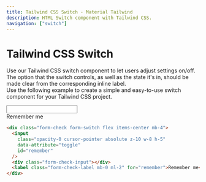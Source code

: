 ```yaml
---
title: Tailwind CSS Switch - Material Tailwind
description: HTML Switch component with Tailwind CSS.
navigation: ["switch"]
---
```


# Tailwind CSS Switch

Use our Tailwind CSS switch component to let users adjust settings on/off. The option that the switch controls, as well as the state it's in, should be made clear from the corresponding inline label.
<br/>
Use the following example to create a simple and easy-to-use switch component for your Tailwind CSS project.
<br/>

<ComponentCard id="switch">
<div className="form-check form-switch flex items-center mb-4">
  <input className="opacity-0 cursor-pointer absolute z-10 w-8 h-5" data-attribute="toggle" id="remember"/>
  <div className="form-check-input"></div>
  <label className="form-check-label mb-0 ml-2 cursor-pointer" for="remember">Remember me</label>
</div>
</ComponentCard>

```html showLineNumbers
<div class="form-check form-switch flex items-center mb-4">
  <input
    class="opacity-0 cursor-pointer absolute z-10 w-8 h-5"
    data-attribute="toggle"
    id="remember"
  />
  <div class="form-check-input"></div>
  <label class="form-check-label mb-0 ml-2" for="remember">Remember me</label>
</div>
```
